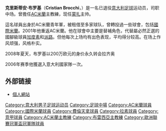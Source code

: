 {{noteTA
|G1=football
|G2=意甲
|G3=ACmilan
|T=zh-hans:克里斯蒂安·布罗基;zh-hk:基斯甸·布洛治;zh-tw:克里斯蒂安·布羅基;
|1=zh-hans:布罗基;zh-hk:布洛治;zh-tw:布羅基;
|2=zh-hans:克里斯蒂安;zh-hk:基斯甸;zh-tw:克里斯蒂安;
|3=zh-hans:卢梅扎内;zh-hk:隆美辛尼;
|4=zh-hans:蒙扎; zh-hant:蒙沙;
}}
{{Football player infobox
| playername = 克里斯蒂安·布罗基<br>''Cristian Brocchi''
| image = [[File:Cristian_Brocchi,_2020.jpg|200px]]
| fullname = Cristian Brocchi
| height = {{height|m=1.71}}
| nickname =
| dateofbirth = {{birth date and age|1976|1|30}}
| cityofbirth = [[米蘭|米蘭]]
| countryofbirth = {{ITA}}
| currentclub = [[蒙扎足球俱乐部|蒙扎]] (主教练)
| position = [[防守中場|防守中場]]
| youthyears1        = | youthclubs1 = [[AC米蘭|AC米蘭]]
| years1 = 1994–1998 | clubs1 = [[AC米蘭|AC米蘭]] | caps1 = 0 | goals1 = 0
| years2 = 1995–1997 | clubs2 = → Pro Sesto | caps2 = 57 | goals2 = 3
| years3 = 1997–1998 | clubs3 = → [[卢梅扎内足球俱乐部|卢梅扎内]]  | caps3 = 30 | goals3 = 4
| years4 = 1998–2000 | clubs4 = [[維羅納足球俱樂部|維羅納]] | caps4 = 59 | goals4 = 8
| years5 = 2000–2001 | clubs5 = [[國際米蘭|國際米蘭]] | caps5 = 15 | goals5 = 1
| years6 = 2001–2008 | clubs6 = [[AC米蘭|AC米蘭]] | caps6 = 99 | goals6 = 4
| years7 = 2005–2006 | clubs7 = → [[費倫天拿|費倫天拿]] | caps7 = 35 | goals7 = 3
| years8 = 2008–2013 | clubs8 = [[拉素體育會|拉素]] | caps8 = 111 | goals8 = 2
| totalcaps = 406 | totalgoals = 24  
| nationalyears1 = 2006 | nationalteam1 = [[意大利國家足球隊|意大利]] | nationalcaps1 = 1 | nationalgoals1 = 0
|manageryears1=2014–2016	| managerclubs1	=[[AC米蘭|AC米蘭]]青年隊
| manageryears2 =  2016| managerclubs2 = [[AC米蘭|AC米蘭]]
| manageryears3 =  2016–2017| managerclubs3 = [[布雷西亚足球俱乐部|布雷西亚]]
| manageryears4 = 2017–2018
| managerclubs4 = [[江蘇蘇寧|江蘇蘇寧]] (助教)
| manageryears5 = 2018– 
| managerclubs5 = [[蒙扎足球俱乐部|蒙扎]]
| pcupdate = 2013年5月31日
| ntupdate = 2006庠11月15日
}}
'''克里斯蒂安·布罗基'''（'''Cristian Brocchi'''，{{bd|1976年|1月30日|catidx=Brocchi, Cristian}}）是一名已退役[[意大利|意大利]][[足球|足球]]运动员，司职中场。曾擔任[[AC米蘭俱樂部|AC米蘭]]主教練，现任[[蒙扎足球俱乐部|蒙扎]]主帅。

這名球員出身於AC米蘭青年軍，被租借至多家球队，曾轉投過一些球會，包括[[國際米蘭|國際米蘭]]。2001年他重返AC米蘭。他在球會中主要是替補角色，代替屬必然正選的國腳級球員[[伊万·詹纳罗·加图索|加度素]]和[[安德烈亚·皮尔洛|派路]]。但他每次上场均有出色表现，平均得分较高。在场上作风顽强，风格朴实。

2008年夏天，布罗基以200万欧元的身价永久转会拉齐奥

2006年赛季他獲選入意大利國家隊一次。

==外部链接==
* [https://web.archive.org/web/20060509150619/http://www.cristianbrocchi.it/ 個人網站]

{{蒙扎球员名单}}

{{DEFAULTSORT:Brocchi, Cristian}}
[[Category:意大利男子足球运动员|Category:意大利男子足球运动员]]
[[Category:足球中場|Category:足球中場]]
[[Category:AC米蘭球員|Category:AC米蘭球員]]
[[Category:國際米蘭球員|Category:國際米蘭球員]]
[[Category:費倫天拿球員|Category:費倫天拿球員]]
[[Category:拉素球員|Category:拉素球員]]
[[Category:意甲球員|Category:意甲球員]]
[[Category:AC米蘭主教練|Category:AC米蘭主教練]]
[[Category:布雷西亞主教練|Category:布雷西亞主教練]]
[[Category:歐洲聯賽冠軍盃冠軍隊球員|Category:歐洲聯賽冠軍盃冠軍隊球員]]